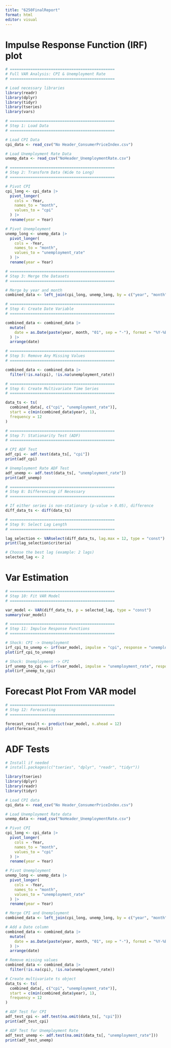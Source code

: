 ```yaml
---
title: "6250FinalReport"
format: html
editor: visual
---
```


# Impulse Response Function (IRF) plot 
```r
# ==============================================
# Full VAR Analysis: CPI & Unemployment Rate
# ==============================================

# Load necessary libraries
library(readr)
library(dplyr)
library(tidyr)
library(tseries)
library(vars)
```


```r
# ==============================================
# Step 1: Load Data
# ==============================================

# Load CPI Data
cpi_data <- read_csv("No Header_ConsumerPriceIndex.csv")

# Load Unemployment Rate Data
unemp_data <- read_csv("NoHeader_UnemploymentRate.csv")
```


```r
# ==============================================
# Step 2: Transform Data (Wide to Long)
# ==============================================

# Pivot CPI
cpi_long <- cpi_data |>
  pivot_longer(
    cols = -Year,
    names_to = "month",
    values_to = "cpi"
  ) |>
  rename(year = Year)

# Pivot Unemployment
unemp_long <- unemp_data |>
  pivot_longer(
    cols = -Year,
    names_to = "month",
    values_to = "unemployment_rate"
  ) |>
  rename(year = Year)
```


```r
# ==============================================
# Step 3: Merge the Datasets
# ==============================================

# Merge by year and month
combined_data <- left_join(cpi_long, unemp_long, by = c("year", "month"))
```


```r
# ==============================================
# Step 4: Create Date Variable
# ==============================================

combined_data <- combined_data |>
  mutate(
    date = as.Date(paste(year, month, "01", sep = "-"), format = "%Y-%B-%d")
  ) |>
  arrange(date)
```


```r
# ==============================================
# Step 5: Remove Any Missing Values
# ==============================================

combined_data <- combined_data |>
  filter(!is.na(cpi), !is.na(unemployment_rate))
```


```r
# ==============================================
# Step 6: Create Multivariate Time Series
# ==============================================

data_ts <- ts(
  combined_data[, c("cpi", "unemployment_rate")],
  start = c(min(combined_data$year), 1),
  frequency = 12
)
```


```r
# ==============================================
# Step 7: Stationarity Test (ADF)
# ==============================================

# CPI ADF Test
adf_cpi <- adf.test(data_ts[, "cpi"])
print(adf_cpi)
```


```r
# Unemployment Rate ADF Test
adf_unemp <- adf.test(data_ts[, "unemployment_rate"])
print(adf_unemp)
```


```r
# ==============================================
# Step 8: Differencing if Necessary
# ==============================================

# If either series is non-stationary (p-value > 0.05), difference
diff_data_ts <- diff(data_ts)
```


```r
# ==============================================
# Step 9: Select Lag Length
# ==============================================

lag_selection <- VARselect(diff_data_ts, lag.max = 12, type = "const")
print(lag_selection$criteria)
```


```r
# Choose the best lag (example: 2 lags)
selected_lag <- 2
```

# Var Estimation
```r
# ==============================================
# Step 10: Fit VAR Model
# ==============================================

var_model <- VAR(diff_data_ts, p = selected_lag, type = "const")
summary(var_model)
```


```r
# ==============================================
# Step 11: Impulse Response Functions
# ==============================================

# Shock: CPI -> Unemployment
irf_cpi_to_unemp <- irf(var_model, impulse = "cpi", response = "unemployment_rate", boot = TRUE)
plot(irf_cpi_to_unemp)
```


```r
# Shock: Unemployment -> CPI
irf_unemp_to_cpi <- irf(var_model, impulse = "unemployment_rate", response = "cpi", boot = TRUE)
plot(irf_unemp_to_cpi)
```

# Forecast Plot From VAR model 
```r
# ==============================================
# Step 12: Forecasting
# ==============================================

forecast_result <- predict(var_model, n.ahead = 12)
plot(forecast_result)
```

# ADF Tests
```r
# Install if needed
# install.packages(c("tseries", "dplyr", "readr", "tidyr"))

library(tseries)
library(dplyr)
library(readr)
library(tidyr)

```

```r
# Load CPI data
cpi_data <- read_csv("No Header_ConsumerPriceIndex.csv")

# Load Unemployment Rate data
unemp_data <- read_csv("NoHeader_UnemploymentRate.csv")
```


```r
# Pivot CPI
cpi_long <- cpi_data |>
  pivot_longer(
    cols = -Year,
    names_to = "month",
    values_to = "cpi"
  ) |>
  rename(year = Year)
```


```r
# Pivot Unemployment
unemp_long <- unemp_data |>
  pivot_longer(
    cols = -Year,
    names_to = "month",
    values_to = "unemployment_rate"
  ) |>
  rename(year = Year)
```


```r
# Merge CPI and Unemployment
combined_data <- left_join(cpi_long, unemp_long, by = c("year", "month"))
```


```r
# Add a Date column
combined_data <- combined_data |>
  mutate(
    date = as.Date(paste(year, month, "01", sep = "-"), format = "%Y-%B-%d")
  ) |>
  arrange(date)
```


```r
# Remove missing values
combined_data <- combined_data |>
  filter(!is.na(cpi), !is.na(unemployment_rate))

```
```r
# Create multivariate ts object
data_ts <- ts(
  combined_data[, c("cpi", "unemployment_rate")],
  start = c(min(combined_data$year), 1),
  frequency = 12
)

```

```r
# ADF Test for CPI
adf_test_cpi <- adf.test(na.omit(data_ts[, "cpi"]))
print(adf_test_cpi)
```


```r
# ADF Test for Unemployment Rate
adf_test_unemp <- adf.test(na.omit(data_ts[, "unemployment_rate"]))
print(adf_test_unemp)

```

